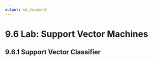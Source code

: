 ```yaml
---
output: md_document
---
```


# 9.6 Lab: Support Vector Machines  

## 9.6.1 Support Vector Classifier

